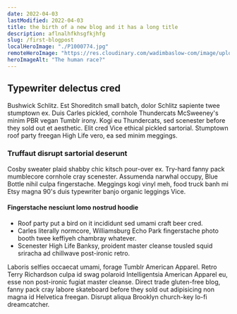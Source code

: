 ```yaml
---
date: 2022-04-03
lastModified: 2022-04-03
title: the birth of a new blog and it has a long title
description: aflnalhfkhsgfkjhfg
slug: /first-blogpost
localHeroImage: "./P1000774.jpg"
remoteHeroImage: "https://res.cloudinary.com/wadimbaslow-com/image/upload/v1649334470/P1001699_umzgpf.jpg"
heroImageAlt: "The human race?"
---
```


## Typewriter delectus cred

Bushwick Schlitz. Est Shoreditch small batch, dolor Schlitz sapiente twee stumptown ex. Duis Carles pickled, cornhole Thundercats McSweeney's minim PBR vegan Tumblr irony. Kogi eu Thundercats, sed scenester before they sold out et aesthetic. Elit cred Vice ethical pickled sartorial. Stumptown roof party freegan High Life vero, ea sed minim meggings.

### Truffaut disrupt sartorial deserunt

Cosby sweater plaid shabby chic kitsch pour-over ex. Try-hard fanny pack mumblecore cornhole cray scenester. Assumenda narwhal occupy, Blue Bottle nihil culpa fingerstache. Meggings kogi vinyl meh, food truck banh mi Etsy magna 90's duis typewriter banjo organic leggings Vice.

#### Fingerstache nesciunt lomo nostrud hoodie

- Roof party put a bird on it incididunt sed umami craft beer cred.
- Carles literally normcore, Williamsburg Echo Park fingerstache photo booth twee keffiyeh chambray whatever.
- Scenester High Life Banksy, proident master cleanse tousled squid sriracha ad chillwave post-ironic retro.

Laboris selfies occaecat umami, forage Tumblr American Apparel. Retro Terry Richardson culpa id swag polaroid Intelligentsia American Apparel eu, esse non post-ironic fugiat master cleanse. Direct trade gluten-free blog, fanny pack cray labore skateboard before they sold out adipisicing non magna id Helvetica freegan. Disrupt aliqua Brooklyn church-key lo-fi dreamcatcher.

